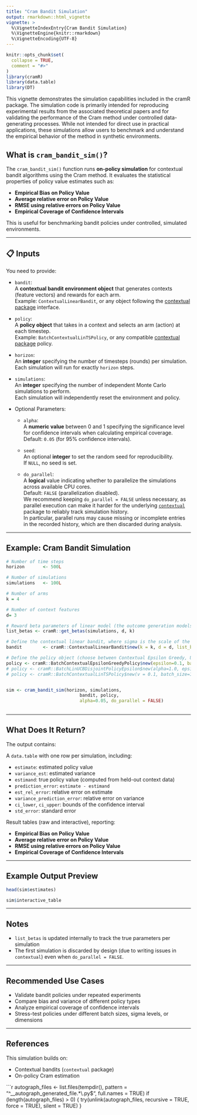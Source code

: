 ```yaml
---
title: "Cram Bandit Simulation"
output: rmarkdown::html_vignette
vignette: >
  %\VignetteIndexEntry{Cram Bandit Simulation}
  %\VignetteEngine{knitr::rmarkdown}
  %\VignetteEncoding{UTF-8}
---
```


```r
knitr::opts_chunk$set(
  collapse = TRUE,
  comment = "#>"
)
library(cramR)
library(data.table)
library(DT)
```


This vignette demonstrates the simulation capabilities included in the cramR package. The simulation code is primarily intended for reproducing experimental results from the associated theoretical papers and for validating the performance of the Cram method under controlled data-generating processes. While not intended for direct use in practical applications, these simulations allow users to benchmark and understand the empirical behavior of the method in synthetic environments.

## What is `cram_bandit_sim()`?

The `cram_bandit_sim()` function runs **on-policy simulation** for contextual bandit algorithms using the Cram method. It evaluates the statistical properties of policy value estimates such as:

- **Empirical Bias on Policy Value**
- **Average relative error on Policy Value**
- **RMSE using relative errors on Policy Value**
- **Empirical Coverage of Confidence Intervals**


This is useful for benchmarking bandit policies under controlled, simulated environments.

---

## 📋 Inputs

You need to provide:

- `bandit`:  
  A **contextual bandit environment object** that generates contexts (feature vectors) and rewards for each arm.  
  Example: `ContextualLinearBandit`, or any object following the [contextual package](https://github.com/Nth-iteration-labs/contextual) interface.

- `policy`:  
  A **policy object** that takes in a context and selects an arm (action) at each timestep.  
  Example: `BatchContextualLinTSPolicy`, or any compatible [contextual package](https://github.com/Nth-iteration-labs/contextual) policy.

- `horizon`:  
  An **integer** specifying the number of timesteps (rounds) per simulation.  
  Each simulation will run for exactly `horizon` steps.

- `simulations`:  
  An **integer** specifying the number of independent Monte Carlo simulations to perform.  
  Each simulation will independently reset the environment and policy.

- Optional Parameters:
  - `alpha`:  
    A **numeric value** between 0 and 1 specifying the significance level for confidence intervals when calculating empirical coverage.  
    Default: `0.05` (for 95% confidence intervals).
  
  - `seed`:  
    An optional **integer** to set the random seed for reproducibility.  
    If `NULL`, no seed is set.

  - `do_parallel`:  
    A **logical** value indicating whether to parallelize the simulations across available CPU cores.  
  Default: `FALSE` (parallelization disabled).  
  We recommend keeping `do_parallel = FALSE` unless necessary, as parallel execution can make it harder for the underlying [`contextual`](https://github.com/Nth-iteration-labs/contextual) package to reliably track simulation history.  
  In particular, parallel runs may cause missing or incomplete entries in the recorded history, which are then discarded during analysis.
  
---

## Example: Cram Bandit Simulation

```r

# Number of time steps
horizon       <- 500L

# Number of simulations 
simulations   <- 100L

# Number of arms
k = 4

# Number of context features
d= 3

# Reward beta parameters of linear model (the outcome generation models, one for each arm, are linear with arm-specific parameters betas)
list_betas <- cramR::get_betas(simulations, d, k)

# Define the contextual linear bandit, where sigma is the scale of the noise in the outcome linear model
bandit        <- cramR::ContextualLinearBandit$new(k = k, d = d, list_betas = list_betas, sigma = 0.3)

# Define the policy object (choose between Contextual Epsilon Greedy, UCB Disjoint and Thompson Sampling)
policy <- cramR::BatchContextualEpsilonGreedyPolicy$new(epsilon=0.1, batch_size=5)
# policy <- cramR::BatchLinUCBDisjointPolicyEpsilon$new(alpha=1.0, epsilon=0.1, batch_size=1)
# policy <- cramR::BatchContextualLinTSPolicy$new(v = 0.1, batch_size=1)


sim <- cram_bandit_sim(horizon, simulations,
                            bandit, policy,
                            alpha=0.05, do_parallel = FALSE)
  
```

---

## What Does It Return?

The output contains:

A `data.table` with one row per simulation, including:

- `estimate`: estimated policy value  
- `variance_est`: estimated variance  
- `estimand`: true policy value (computed from held-out context data)  
- `prediction_error`: `estimate - estimand`  
- `est_rel_error`: relative error on estimate  
- `variance_prediction_error`: relative error on variance  
- `ci_lower`, `ci_upper`: bounds of the confidence interval  
- `std_error`: standard error  

Result tables (raw and interactive), reporting:

- **Empirical Bias on Policy Value**
- **Average relative error on Policy Value**
- **RMSE using relative errors on Policy Value**
- **Empirical Coverage of Confidence Intervals**

---

## Example Output Preview

```r
head(sim$estimates)
```

```r
sim$interactive_table
```

---

## Notes

- `list_betas` is updated internally to track the true parameters per simulation  
- The first simulation is discarded by design (due to writing issues in `contextual`) even when `do_parallel = FALSE`.

---

## Recommended Use Cases

- Validate bandit policies under repeated experiments  
- Compare bias and variance of different policy types  
- Analyze empirical coverage of confidence intervals  
- Stress-test policies under different batch sizes, sigma levels, or dimensions

---

## References

This simulation builds on:

- Contextual bandits (`contextual` package)  
- On-policy Cram estimation  

```r
autograph_files <- list.files(tempdir(), pattern = "^__autograph_generated_file.*\\.py$", full.names = TRUE)
if (length(autograph_files) > 0) {
  try(unlink(autograph_files, recursive = TRUE, force = TRUE), silent = TRUE)
}

